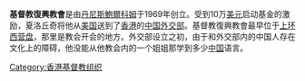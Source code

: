 {{expand|time=2011-04-16T13:53:29+00:00}}
{{unreferenced|time=2011-04-16T13:53:29+00:00}}
'''基督教復興教會'''是由[[丹尼斯鮑爾科姆|丹尼斯鮑爾科姆]]于1969年创立。受到10万[[美元|美元]]启动基金的激励，夏洛丘奇将他从[[美国|美国]]送到了[[香港|香港]]的[[中华人民共和国外交部|中国外交部]]。基督教復興教會最早位于[[上环|上环]][[西营盘|西营盘]]，那里是教会开会的地方。外交部设立之初，由于和外交部内的中国人存在文化上的障碍，他没能从他教会内的一个姐姐那学到多少[[中国|中国]]语言。

{{christianity-stub}}

[[Category:香港基督教组织|Category:香港基督教组织]]